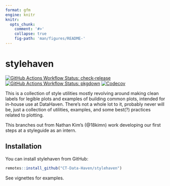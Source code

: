 ```yaml
---
format: gfm
engine: knitr
knitr:
  opts_chunk:
    comment: '#>'
    collapse: true
    fig-path: 'man/figures/README-'
---
```


<!-- README.md is generated from README.Rmd. Please edit that file -->

# stylehaven

<!-- badges: start -->
[![GitHub Actions Workflow Status: check-release](https://img.shields.io/github/actions/workflow/status/CT-Data-Haven/stylehaven/check-release.yaml?style=flat-square&label=check-release)](https://github.com/CT-Data-Haven/stylehaven/actions)
[![GitHub Actions Workflow Status: pkgdown](https://img.shields.io/github/actions/workflow/status/CT-Data-Haven/stylehaven/pkgdown.yaml?style=flat-square&label=pkgdown)](https://github.com/CT-Data-Haven/stylehaven/actions)
[![Codecov](https://img.shields.io/codecov/c/github/ct-data-haven/stylehaven?style=flat-square&label=test-coverage)](https://app.codecov.io/gh/CT-Data-Haven/stylehaven)
<!-- badges: end -->

This is a collection of style utilities mostly revolving around making clean labels for legible plots and examples of building common plots, intended for in-house use at DataHaven. There's not a whole lot to it, probably never will be, just a collection of utilities, examples, and some best(?) practices related to plotting.

This branches out from Nathan Kim's (@18kimn) work developing our first steps at a styleguide as an intern.

## Installation

You can install stylehaven from GitHub:

``` r
remotes::install_github("CT-Data-Haven/stylehaven")
```

See vignettes for examples.
